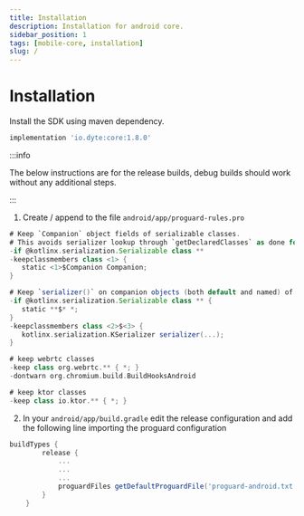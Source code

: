 ```yaml
---
title: Installation
description: Installation for android core.
sidebar_position: 1
tags: [mobile-core, installation]
slug: /
---
```


# Installation


Install the SDK using maven dependency.

```gradle
implementation 'io.dyte:core:1.8.0'
```

:::info

The below instructions are for the release builds, debug builds should work
without any additional steps.

:::

1. Create / append to the file `android/app/proguard-rules.pro`

```groovy
# Keep `Companion` object fields of serializable classes.
# This avoids serializer lookup through `getDeclaredClasses` as done for named companion objects.
-if @kotlinx.serialization.Serializable class **
-keepclassmembers class <1> {
   static <1>$Companion Companion;
}

# Keep `serializer()` on companion objects (both default and named) of serializable classes.
-if @kotlinx.serialization.Serializable class ** {
   static **$* *;
}
-keepclassmembers class <2>$<3> {
   kotlinx.serialization.KSerializer serializer(...);
}

# keep webrtc classes
-keep class org.webrtc.** { *; }
-dontwarn org.chromium.build.BuildHooksAndroid

# keep ktor classes
-keep class io.ktor.** { *; }
```

2. In your `android/app/build.gradle` edit the release configuration and add the
   following line importing the proguard configuration

```groovy
buildTypes {
        release {
            ...
            ...
            ...
            proguardFiles getDefaultProguardFile('proguard-android.txt'), 'proguard-rules.pro'
        }
    }
```
